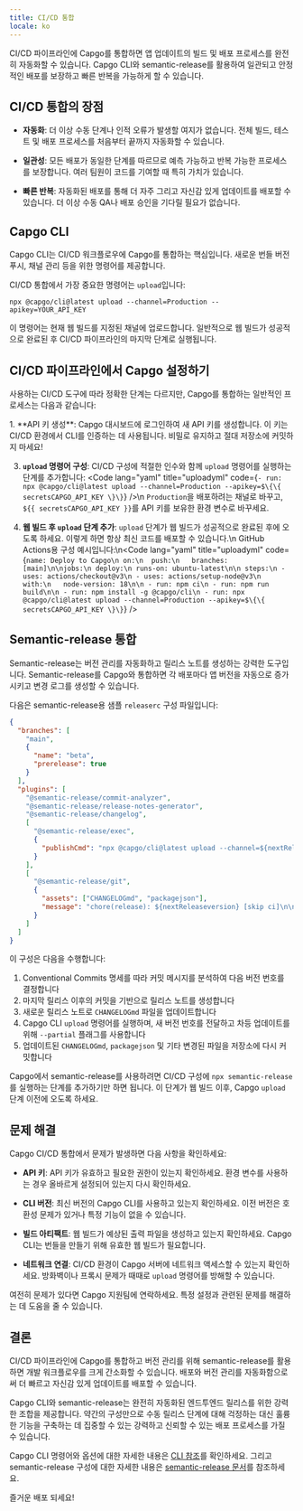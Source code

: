 ```yaml
---
title: CI/CD 통합
locale: ko
---
```



CI/CD 파이프라인에 Capgo를 통합하면 앱 업데이트의 빌드 및 배포 프로세스를 완전히 자동화할 수 있습니다. Capgo CLI와 semantic-release를 활용하여 일관되고 안정적인 배포를 보장하고 빠른 반복을 가능하게 할 수 있습니다.

## CI/CD 통합의 장점

- **자동화**: 더 이상 수동 단계나 인적 오류가 발생할 여지가 없습니다. 전체 빌드, 테스트 및 배포 프로세스를 처음부터 끝까지 자동화할 수 있습니다.

- **일관성**: 모든 배포가 동일한 단계를 따르므로 예측 가능하고 반복 가능한 프로세스를 보장합니다. 여러 팀원이 코드를 기여할 때 특히 가치가 있습니다.

- **빠른 반복**: 자동화된 배포를 통해 더 자주 그리고 자신감 있게 업데이트를 배포할 수 있습니다. 더 이상 수동 QA나 배포 승인을 기다릴 필요가 없습니다.

## Capgo CLI

Capgo CLI는 CI/CD 워크플로우에 Capgo를 통합하는 핵심입니다. 새로운 번들 버전 푸시, 채널 관리 등을 위한 명령어를 제공합니다.

CI/CD 통합에서 가장 중요한 명령어는 `upload`입니다:

```shell
npx @capgo/cli@latest upload --channel=Production --apikey=YOUR_API_KEY
```

이 명령어는 현재 웹 빌드를 지정된 채널에 업로드합니다. 일반적으로 웹 빌드가 성공적으로 완료된 후 CI/CD 파이프라인의 마지막 단계로 실행됩니다.

## CI/CD 파이프라인에서 Capgo 설정하기

사용하는 CI/CD 도구에 따라 정확한 단계는 다르지만, Capgo를 통합하는 일반적인 프로세스는 다음과 같습니다:

<Steps>
1. **API 키 생성**: Capgo 대시보드에 로그인하여 새 API 키를 생성합니다. 이 키는 CI/CD 환경에서 CLI를 인증하는 데 사용됩니다. 비밀로 유지하고 절대 저장소에 커밋하지 마세요!

3. **`upload` 명령어 구성**: CI/CD 구성에 적절한 인수와 함께 `upload` 명령어를 실행하는 단계를 추가합니다: <Code lang="yaml" title="uploadyml" code={`- run: npx @capgo/cli@latest upload --channel=Production --apikey=$\{\{ secretsCAPGO_API_KEY \}\}`} />\n `Production`을 배포하려는 채널로 바꾸고, `${{ secretsCAPGO_API_KEY }}`를 API 키를 보유한 환경 변수로 바꾸세요.

4. **웹 빌드 후 `upload` 단계 추가**: `upload` 단계가 웹 빌드가 성공적으로 완료된 후에 오도록 하세요. 이렇게 하면 항상 최신 코드를 배포할 수 있습니다.\n  GitHub Actions용 구성 예시입니다:\n<Code lang="yaml" title="uploadyml" code={`name: Deploy to Capgo\n on:\n  push:\n   branches: [main]\n\njobs:\n deploy:\n runs-on: ubuntu-latest\n\n steps:\n - uses: actions/checkout@v3\n - uses: actions/setup-node@v3\n  with:\n   node-version: 18\n\n - run: npm ci\n - run: npm run build\n\n - run: npm install -g @capgo/cli\n - run: npx @capgo/cli@latest upload --channel=Production --apikey=$\{\{ secretsCAPGO_API_KEY \}\}`} />

</Steps>

## Semantic-release 통합

Semantic-release는 버전 관리를 자동화하고 릴리스 노트를 생성하는 강력한 도구입니다. Semantic-release를 Capgo와 통합하면 각 배포마다 앱 버전을 자동으로 증가시키고 변경 로그를 생성할 수 있습니다.

다음은 semantic-release용 샘플 `releaserc` 구성 파일입니다:

```json
{
  "branches": [
    "main",
    {
      "name": "beta",
      "prerelease": true
    }
  ],
  "plugins": [
    "@semantic-release/commit-analyzer",
    "@semantic-release/release-notes-generator",
    "@semantic-release/changelog",
    [
      "@semantic-release/exec",
      {
        "publishCmd": "npx @capgo/cli@latest upload --channel=${nextReleasechannel} --apikey=YOUR_API_KEY --partial"
      }
    ],
    [
      "@semantic-release/git",
      {
        "assets": ["CHANGELOGmd", "packagejson"],
        "message": "chore(release): ${nextReleaseversion} [skip ci]\n\n${nextReleasenotes}"
      }
    ]
  ]
}
```

이 구성은 다음을 수행합니다:

1. Conventional Commits 명세를 따라 커밋 메시지를 분석하여 다음 버전 번호를 결정합니다
2. 마지막 릴리스 이후의 커밋을 기반으로 릴리스 노트를 생성합니다
3. 새로운 릴리스 노트로 `CHANGELOGmd` 파일을 업데이트합니다
4. Capgo CLI `upload` 명령어를 실행하며, 새 버전 번호를 전달하고 차등 업데이트를 위해 `--partial` 플래그를 사용합니다
5. 업데이트된 `CHANGELOGmd`, `packagejson` 및 기타 변경된 파일을 저장소에 다시 커밋합니다

Capgo에서 semantic-release를 사용하려면 CI/CD 구성에 `npx semantic-release`를 실행하는 단계를 추가하기만 하면 됩니다. 이 단계가 웹 빌드 이후, Capgo `upload` 단계 이전에 오도록 하세요.

## 문제 해결

Capgo CI/CD 통합에서 문제가 발생하면 다음 사항을 확인하세요:

- **API 키**: API 키가 유효하고 필요한 권한이 있는지 확인하세요. 환경 변수를 사용하는 경우 올바르게 설정되어 있는지 다시 확인하세요.

- **CLI 버전**: 최신 버전의 Capgo CLI를 사용하고 있는지 확인하세요. 이전 버전은 호환성 문제가 있거나 특정 기능이 없을 수 있습니다.

- **빌드 아티팩트**: 웹 빌드가 예상된 출력 파일을 생성하고 있는지 확인하세요. Capgo CLI는 번들을 만들기 위해 유효한 웹 빌드가 필요합니다.

- **네트워크 연결**: CI/CD 환경이 Capgo 서버에 네트워크 액세스할 수 있는지 확인하세요. 방화벽이나 프록시 문제가 때때로 `upload` 명령어를 방해할 수 있습니다.

여전히 문제가 있다면 Capgo 지원팀에 연락하세요. 특정 설정과 관련된 문제를 해결하는 데 도움을 줄 수 있습니다.

## 결론

CI/CD 파이프라인에 Capgo를 통합하고 버전 관리를 위해 semantic-release를 활용하면 개발 워크플로우를 크게 간소화할 수 있습니다. 배포와 버전 관리를 자동화함으로써 더 빠르고 자신감 있게 업데이트를 배포할 수 있습니다.

Capgo CLI와 semantic-release는 완전히 자동화된 엔드투엔드 릴리스를 위한 강력한 조합을 제공합니다. 약간의 구성만으로 수동 릴리스 단계에 대해 걱정하는 대신 훌륭한 기능을 구축하는 데 집중할 수 있는 강력하고 신뢰할 수 있는 배포 프로세스를 가질 수 있습니다.

Capgo CLI 명령어와 옵션에 대한 자세한 내용은 [CLI 참조](/docs/cli/overview)를 확인하세요. 그리고 semantic-release 구성에 대한 자세한 내용은 [semantic-release 문서](https://github.com/semantic-release/semantic-release)를 참조하세요.

즐거운 배포 되세요!
